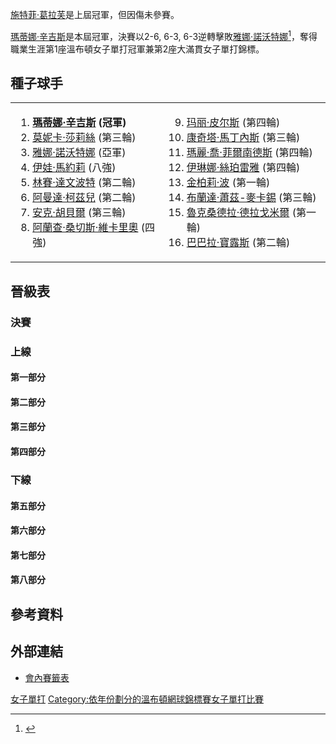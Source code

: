 {{noteTA
|G1=Tennis
|1=zh-hans:轮;zh-hant:圈
|2=zh-hans:半区;zh-hant:半部;
|3=zh-hans:半决赛;zh-hk:準決賽;zh-tw:四強;
|4=zh-hans:四分之一决赛;zh-hk:半準決賽;zh-tw:八強;
|5=zh-hans:温布尔登; zh-hk:溫布頓; zh-tw:溫布頓;
}}

{{GrandSlamEvents|1997|溫布頓網球錦標賽|
|defchamp={{flagicon|GER}} [[施特菲·葛拉芙|施特菲·葛拉芙]]
|champ={{flagicon|SUI}} [[瑪蒂娜·辛吉斯|瑪蒂娜·辛吉斯]]
|runner={{flagicon|CZE}} [[雅娜·諾沃特娜|雅娜·諾沃特娜]]  
|score=2-6, 6-3, 6-3 
}}

{{main|1997年溫布爾登網球錦標賽}}

[[施特菲·葛拉芙|施特菲·葛拉芙]]是上屆冠軍，但因傷未參賽。

[[瑪蒂娜·辛吉斯|瑪蒂娜·辛吉斯]]是本屆冠軍，決賽以2-6, 6-3, 6-3逆轉擊敗[[雅娜·諾沃特娜|雅娜·諾沃特娜]]<ref>{{cite web |url=http://www.nytimes.com/1997/07/06/sports/wimbledon-is-latest-landmark-in-the-hingis-era.html |title=存档副本 |accessdate=2014-08-17 |deadurl=no |archiveurl=https://web.archive.org/web/20140819082051/http://www.nytimes.com/1997/07/06/sports/wimbledon-is-latest-landmark-in-the-hingis-era.html |archivedate=2014-08-19 }}</ref>，奪得職業生涯第1座溫布頓女子單打冠軍兼第2座大滿貫女子單打錦標。

==種子球手==
{|
|valign=top|
<ol>
<li> {{flagicon|SUI}} '''[[瑪蒂娜·辛吉斯|瑪蒂娜·辛吉斯]] (冠軍)'''</li>
<li> {{flagicon|USA}} [[莫妮卡·莎莉絲|莫妮卡·莎莉絲]] (第三輪)</li>
<li> {{flagicon|CZE}} [[雅娜·諾沃特娜|雅娜·諾沃特娜]] (亞軍)</li>
<li> {{flagicon|CRO}} [[伊娃·馬約莉|伊娃·馬約莉]] (八強)</li>
<li> {{flagicon|USA}} [[林賽·達文波特|林賽·達文波特]] (第二輪)</li>
<li> {{flagicon|RSA}} [[阿曼達·柯茲兒|阿曼達·柯茲兒]] (第二輪)</li>
<li> {{flagicon|GER}} [[安克·胡貝爾|安克·胡貝爾]] (第三輪)</li>
<li> {{flagicon|ESP}} [[阿蘭查·桑切斯·維卡里奧|阿蘭查·桑切斯·維卡里奧]] (四強)</li>
</ol>
|valign=top|
<ol start=9>
<li> {{flagicon|FRA}} [[玛丽·皮尔斯|玛丽·皮尔斯]] (第四輪)</li>
<li> {{flagicon|ESP}} [[康奇塔·馬丁內斯|康奇塔·馬丁內斯]] (第三輪)</li>
<li> {{flagicon|USA}} [[瑪麗·喬·菲爾南德斯|瑪麗·喬·菲爾南德斯]] (第四輪)</li>
<li> {{flagicon|ROU}} [[伊琳娜·絲珀雷雅|伊琳娜·絲珀雷雅]] (第四輪)</li>
<li> {{flagicon|USA}} [[金柏莉·波|金柏莉·波]] (第一輪)</li>
<li> {{flagicon|NED}} [[布蘭達·蕭茲-麥卡錫|布蘭達·蕭茲-麥卡錫]] (第三輪)</li>
<li> {{flagicon|ROU}} [[魯克桑德拉·德拉戈米爾|魯克桑德拉·德拉戈米爾]] (第一輪)</li>
<li> {{flagicon|AUT}} [[巴巴拉·寶露斯|巴巴拉·寶露斯]] (第二輪)</li>
</ol>
|}
==晉級表==
{{Draw key}}
=== 決賽 ===
{{8TeamBracket-Tennis3
| RD1=八強
| RD2=四強
| RD3=決賽
| team-width=175
| RD3-team1={{flagicon|SUI}} '''[[瑪蒂娜·辛吉斯|辛吉斯]]'''
| RD3-seed1=1
| RD3-team2={{flagicon|CZE}}  [[雅娜·諾沃特娜|諾沃特娜]] 
| RD3-seed2=3 
| RD3-score1-1=2
| RD3-score2-1='''6'''
| RD3-score1-2='''6'''
| RD3-score2-2=3
| RD3-score1-3='''6'''
| RD3-score2-3=3
| RD2-team1={{flagicon|SUI}} '''[[瑪蒂娜·辛吉斯|辛吉斯]]'''
| RD2-seed1=1
| RD2-team2={{flagicon|RUS}} [[安娜·庫妮可娃|庫妮可娃]]
| RD2-seed2= 
| RD2-score1-1='''6'''
| RD2-score2-1=3
| RD2-score1-2='''6'''
| RD2-score2-2=2
| RD2-team3={{flagicon|CZE}} '''[[雅娜·諾沃特娜|諾沃特娜]]'''   
| RD2-seed3=3
| RD2-team4={{flagicon|ESP}} [[阿蘭查·桑切斯·維卡里奧|桑切斯·維卡里奧]]
| RD2-seed4=8
| RD2-score3-1='''6'''
| RD2-score4-1=4
| RD2-score3-2='''6'''
| RD2-score4-2=2
| RD1-team1={{flagicon|SUI}} '''[[瑪蒂娜·辛吉斯|辛吉斯]]'''
| RD1-seed1=1
| RD1-team2={{flagicon|CZE}} [[德尼莎·赫拉德科娃|赫拉德科娃]]
| RD1-seed2= 
| RD1-score1-1='''6'''
| RD1-score2-1=3
| RD1-score1-2='''6'''
| RD1-score2-2=2
| RD1-team3={{flagicon|CRO}} [[伊娃·馬約莉|馬約莉]]
| RD1-seed3=4
| RD1-team4={{flagicon|RUS}} '''[[安娜·庫妮可娃|庫妮可娃]]'''
| RD1-seed4= 
| RD1-score3-1=6
| RD1-score4-1='''7'''
| RD1-score3-2=4
| RD1-score4-2='''6'''
| RD1-team5={{flagicon|CZE}} '''[[雅娜·諾沃特娜|諾沃特娜]]'''
| RD1-seed5=3
| RD1-team6={{flagicon|INA}} [[雅尤·巴蘇姬|巴蘇姬]]
| RD1-seed6= 
| RD1-score5-1='''6'''
| RD1-score6-1=3
| RD1-score5-2='''6'''
| RD1-score6-2=3
| RD1-team7={{flagicon|ESP}} '''[[阿蘭查·桑切斯·維卡里奧|桑切斯·維卡里奧]]'''
| RD1-seed7=8
| RD1-team8={{flagicon|FRA}} [[納塔莉·托齊亞|托齊亞]]
| RD1-seed8= 
| RD1-score7-1='''6'''
| RD1-score8-1=2
| RD1-score7-2='''7'''
| RD1-score8-2=5
}}
===上線===
====第一部分====
{{16TeamBracket-Compact-Tennis3
| RD1 = 第一輪
| RD2 = 第二輪
| RD3 = 第三輪
| RD4 = 第四輪
| RD4-team01={{flagicon|SUI}} '''[[瑪蒂娜·辛吉斯|辛吉斯]]'''
| RD4-seed01=1
| RD4-team02={{flagicon|BEL}} [[Sabine_Appelmans|Appelmans]]
| RD4-seed02=
| RD4-score01-1='''6'''
| RD4-score02-1=1
| RD4-score01-2='''6'''
| RD4-score02-2=3
| RD3-team01={{flagicon|SUI}} '''[[瑪蒂娜·辛吉斯|辛吉斯]]'''
| RD3-seed01=1
| RD3-team02={{flagicon|USA}} [[Nicole_Arendt|Arendt]]
| RD3-seed02=
| RD3-score01-1='''6'''
| RD3-score02-1=1
| RD3-score01-2='''6'''
| RD3-score02-2=3
| RD3-team03={{flagicon|BEL}} '''[[Sabine_Appelmans|Appelmans]]'''
| RD3-seed03=
| RD3-team04={{flagicon|NED}} [[布蘭達·蕭茲-麥卡錫|蕭茲-麥卡錫]]
| RD3-seed04=14
| RD3-score03-1='''6'''
| RD3-score04-1=2
| RD3-score03-2='''6'''
| RD3-score04-2=3
| RD2-team01={{flagicon|SUI}} '''[[瑪蒂娜·辛吉斯|辛吉斯]]'''
| RD2-seed01=1
| RD2-team02={{flagicon|BLR}} [[Olga_Barabanschikova|Barabanschikova]]
| RD2-seed02=
| RD2-score01-1='''6'''
| RD2-score02-1=2
| RD2-score01-2='''6'''
| RD2-score02-2=2
| RD2-team03={{flagicon|USA}} [[Lisa_Raymond|Raymond]]
| RD2-seed03=
| RD2-team04={{flagicon|USA}} '''[[Nicole_Arendt|Arendt]]'''
| RD2-seed04=
| RD2-score03-1='''6'''
| RD2-score04-1=1
| RD2-score03-2=4
| RD2-score04-2='''6'''
| RD2-score03-3=3
| RD2-score04-3='''6'''
| RD2-team05={{flagicon|ITA}} [[Laura_Golarsa|Golarsa]]
| RD2-seed05=Q
| RD2-team06={{flagicon|BEL}} '''[[Sabine_Appelmans|Appelmans]]'''
| RD2-seed06=
| RD2-score05-1=2
| RD2-score06-1='''6'''
| RD2-score05-2=0
| RD2-score06-2='''6'''
| RD2-team07={{flagicon|USA}} [[Amy_Frazier|Frazier]]
| RD2-seed07=
| RD2-team08={{flagicon|NED}} '''[[布蘭達·蕭茲-麥卡錫|蕭茲-麥卡錫]]'''
| RD2-seed08=14
| RD2-score07-1=6
| RD2-score08-1='''7'''
| RD2-score07-2=3
| RD2-score08-2='''6'''
| RD1-team01={{flagicon|SUI}} '''[[瑪蒂娜·辛吉斯|辛吉斯]]'''
| RD1-seed01=1
| RD1-team02={{flagicon|LUX}} [[Anne_Kremer|Kremer]]
| RD1-seed02=Q
| RD1-score01-1='''6'''
| RD1-score02-1=4
| RD1-score01-2='''6'''
| RD1-score02-2=4
| RD1-team03={{flagicon|BLR}} '''[[Olga_Barabanschikova|Barabanschikova]]'''
| RD1-seed03=
| RD1-team04={{flagicon|GER}} [[Petra_Begerow|Begerow]]
| RD1-seed04=
| RD1-score03-1='''6'''
| RD1-score04-1=3
| RD1-score03-2='''6'''
| RD1-score04-2=3
| RD1-team05={{flagicon|USA}} '''[[Lisa_Raymond|Raymond]]'''
| RD1-seed05=
| RD1-team06={{flagicon|CZE}} [[Eva_Martincova|Martincova]]
| RD1-seed06=
| RD1-score05-1='''6'''
| RD1-score06-1=4
| RD1-score05-2='''6'''
| RD1-score06-2=2
| RD1-team07={{flagicon|USA}} '''[[Nicole_Arendt|Arendt]]'''
| RD1-seed07=
| RD1-team08={{flagicon|CZE}} [[Petra_Langrova|Langrova]]
| RD1-seed08=
| RD1-score07-1='''6'''
| RD1-score08-1=2
| RD1-score07-2='''6'''
| RD1-score08-2=0
| RD1-team09={{flagicon|ITA}} '''[[Laura_Golarsa|Golarsa]]'''
| RD1-seed09=Q
| RD1-team10={{flagicon|FRA}} [[Alexia_Dechaume-Balleret|Dechaume-Balleret]]
| RD1-seed10=
| RD1-score09-1='''6'''
| RD1-score10-1=1
| RD1-score09-2=4
| RD1-score10-2='''6'''
| RD1-score09-3='''6'''
| RD1-score10-3=3
| RD1-team11={{flagicon|BEL}} '''[[Sabine_Appelmans|Appelmans]]'''
| RD1-seed11=
| RD1-team12={{flagicon|CAN}} [[Rene_Simpson|Simpson]]
| RD1-seed12=
| RD1-score11-1='''6'''
| RD1-score12-1=2
| RD1-score11-2=3
| RD1-score12-2='''6'''
| RD1-score11-3='''6'''
| RD1-score12-3=0
| RD1-team13={{flagicon|USA}} '''[[Amy_Frazier|Frazier]]'''
| RD1-seed13=
| RD1-team14={{flagicon|USA}} [[Sandra_Cacic|Cacic]]
| RD1-seed14=
| RD1-score13-1='''7'''
| RD1-score14-1=5
| RD1-score13-2='''6'''
| RD1-score14-2=4
| RD1-team15={{flagicon|NED}} '''[[布蘭達·蕭茲-麥卡錫|蕭茲-麥卡錫]]'''
| RD1-seed15=14
| RD1-team16={{flagicon|ITA}} [[Silvia_Farina|Farina]]
| RD1-seed16=
| RD1-score15-1=4
| RD1-score16-1='''6'''
| RD1-score15-2='''6'''
| RD1-score16-2=3
| RD1-score15-3='''6'''
| RD1-score16-3=2
}}
====第二部分====
{{16TeamBracket-Compact-Tennis3
| RD1 = 第一輪
| RD2 = 第二輪
| RD3 = 第三輪
| RD4 = 第四輪
| RD4-team01={{flagicon|VEN}} [[Maria-Alejandra_Vento|Vento]]
| RD4-seed01=Q
| RD4-team02={{flagicon|CZE}} '''[[德尼莎·赫拉德科娃|赫拉德科娃]]'''
| RD4-seed02=
| RD4-score01-1=1
| RD4-score02-1='''6'''
| RD4-score01-2=3
| RD4-score02-2='''6'''
| RD3-team01={{flagicon|VEN}} '''[[Maria-Alejandra_Vento|Vento]]'''
| RD3-seed01=Q
| RD3-team02={{flagicon|BUL}} [[Magdalena_Maleeva|Maleeva]]
| RD3-seed02=
| RD3-score01-1='''6'''
| RD3-score02-1=2
| RD3-score01-2='''7'''
| RD3-score02-2=5
| RD3-team03={{flagicon|SVK}} [[Radomira_Zrubakova|Zrubakova]]
| RD3-seed03=
| RD3-team04={{flagicon|CZE}} '''[[德尼莎·赫拉德科娃|赫拉德科娃]]'''
| RD3-seed04=
| RD3-score03-1='''7'''
| RD3-score04-1=6
| RD3-score03-2=3
| RD3-score04-2='''6'''
| RD3-score03-3=6
| RD3-score04-3='''8'''
| RD2-team01={{flagicon|GER}} [[Andrea_Glass|Glass]]
| RD2-seed01=
| RD2-team02={{flagicon|VEN}} '''[[Maria-Alejandra_Vento|Vento]]'''
| RD2-seed02=Q
| RD2-score01-1=1
| RD2-score02-1='''2'''
| RD2-score01-2=r.
| RD2-team03={{flagicon|USA}} [[Ginger_Helgeson-Nielsen|Helgeson-Nielsen]]
| RD2-seed03=
| RD2-team04={{flagicon|BUL}} '''[[Magdalena_Maleeva|Maleeva]]'''
| RD2-seed04=
| RD2-score03-1=5
| RD2-score04-1='''7'''
| RD2-score03-2=5
| RD2-score04-2='''7'''
| RD2-team05={{flagicon|AUS}} [[Nicole_Pratt|Pratt]]
| RD2-seed05=Q
| RD2-team06={{flagicon|SVK}} '''[[Radomira_Zrubakova|Zrubakova]]'''
| RD2-seed06=
| RD2-score05-1=4
| RD2-score06-1='''6'''
| RD2-score05-2=5
| RD2-score06-2='''7'''
| RD2-team07={{flagicon|CZE}} '''[[德尼莎·赫拉德科娃|赫拉德科娃]]'''
| RD2-seed07=
| RD2-team08={{flagicon|USA}} [[林賽·達文波特|達文波特]]
| RD2-seed08=5
| RD2-score07-1='''7'''
| RD2-score08-1=5
| RD2-score07-2='''6'''
| RD2-score08-2=2
| RD1-team01={{flagicon|GER}} '''[[Andrea_Glass|Glass]]'''
| RD1-seed01=
| RD1-team02={{flagicon|ROU}} [[魯克桑德拉·德拉戈米爾|德拉戈米爾]]
| RD1-seed02=15
| RD1-score01-1=5
| RD1-score02-1='''7'''
| RD1-score01-2='''6'''
| RD1-score02-2=2
| RD1-score01-3='''10'''
| RD1-score02-3=8
| RD1-team03={{flagicon|VEN}} '''[[Maria-Alejandra_Vento|Vento]]'''
| RD1-seed03=Q
| RD1-team04={{flagicon|AUS}} [[Annabel_Ellwood|Ellwood]]
| RD1-seed04=
| RD1-score03-1='''7'''
| RD1-score04-1=5
| RD1-score03-2='''6'''
| RD1-score04-2=1
| RD1-team05={{flagicon|USA}} '''[[Ginger_Helgeson-Nielsen|Helgeson-Nielsen]]'''
| RD1-seed05=
| RD1-team06={{flagicon|GBR}} [[Lucie_Ahl|Ahl]]
| RD1-seed06=WC
| RD1-score05-1='''6'''
| RD1-score06-1=2
| RD1-score05-2='''6'''
| RD1-score06-2=4
| RD1-team07={{flagicon|BUL}} '''[[Magdalena_Maleeva|Maleeva]]'''
| RD1-seed07=
| RD1-team08={{flagicon|GBR}} [[Julie_Pullin|Pullin]]
| RD1-seed08=WC
| RD1-score07-1='''6'''
| RD1-score08-1=1
| RD1-score07-2='''6'''
| RD1-score08-2=3
| RD1-team09={{flagicon|AUS}} '''[[Nicole_Pratt|Pratt]]'''
| RD1-seed09=Q
| RD1-team10={{flagicon|SVK}} [[Katarina_Studenikova|Studenikova]]
| RD1-seed10=
| RD1-score09-1='''6'''
| RD1-score10-1=3
| RD1-score09-2=4
| RD1-score10-2='''6'''
| RD1-score09-3='''6'''
| RD1-score10-3=3
| RD1-team11={{flagicon|SVK}} '''[[Radomira_Zrubakova|Zrubakova]]'''
| RD1-seed11=
| RD1-team12={{flagicon|BEL}} [[Nancy_Feber|Feber]]
| RD1-seed12=Q
| RD1-score11-1='''6'''
| RD1-score12-1=1
| RD1-score11-2='''7'''
| RD1-score12-2=5
| RD1-team13={{flagicon|CZE}} '''[[德尼莎·赫拉德科娃|赫拉德科娃]]'''
| RD1-seed13=
| RD1-team14={{flagicon|CZE}} [[Sandra_Kleinová|Kleinová]]
| RD1-seed14=
| RD1-score13-1='''7'''
| RD1-score14-1=6
| RD1-score13-2='''6'''
| RD1-score14-2=4
| RD1-team15={{flagicon|USA}} '''[[林賽·達文波特|達文波特]]'''
| RD1-seed15=5
| RD1-team16={{flagicon|USA}} [[Tami_Whitlinger-Jones|Whitlinger-Jones]]
| RD1-seed16=
| RD1-score15-1=5
| RD1-score16-1='''7'''
| RD1-score15-2='''6'''
| RD1-score16-2=2
| RD1-score15-3='''6'''
| RD1-score16-3=2
}}
====第三部分====
{{16TeamBracket-Compact-Tennis3
| RD1 = 第一輪
| RD2 = 第二輪
| RD3 = 第三輪
| RD4 = 第四輪
| RD4-team01={{flagicon|CRO}} '''[[伊娃·馬約莉|馬約莉]]'''
| RD4-seed01=4
| RD4-team02={{flagicon|ROU}} [[伊琳娜·絲珀雷雅|絲珀雷雅]]
| RD4-seed02=12
| RD4-score01-1=6
| RD4-score02-1='''7'''
| RD4-score01-2='''6'''
| RD4-score02-2=1
| RD4-score01-3='''9'''
| RD4-score02-3=7
| RD3-team01={{flagicon|CRO}} '''[[伊娃·馬約莉|馬約莉]]'''
| RD3-seed01=4
| RD3-team02={{flagicon|GBR}} [[Karen_Cross|Cross]]
| RD3-seed02=Q
| RD3-score01-1=4
| RD3-score02-1='''6'''
| RD3-score01-2='''7'''
| RD3-score02-2=6
| RD3-score01-3='''6'''
| RD3-score02-3=4
| RD3-team03={{flagicon|USA}} [[Gigi_Fernández|Fernández]]
| RD3-seed03=WC
| RD3-team04={{flagicon|ROU}} '''[[伊琳娜·絲珀雷雅|絲珀雷雅]]'''
| RD3-seed04=12
| RD3-score03-1=3
| RD3-score04-1='''6'''
| RD3-score03-2=1
| RD3-score04-2='''6'''
| RD2-team01={{flagicon|CRO}} '''[[伊娃·馬約莉|馬約莉]]'''
| RD2-seed01=4
| RD2-team02={{flagicon|AUT}} [[Marion_Maruska|Maruska]]
| RD2-seed02=
| RD2-score01-1='''6'''
| RD2-score02-1=3
| RD2-score01-2='''6'''
| RD2-score02-2=3
| RD2-team03={{flagicon|GBR}} '''[[Karen_Cross|Cross]]'''
| RD2-seed03=Q
| RD2-team04={{flagicon|ESP}} [[Maria_Sánchez_Lorenzo|Sánchez Lorenzo]]
| RD2-seed04=
| RD2-score03-1='''6'''
| RD2-score04-1=4
| RD2-score03-2='''6'''
| RD2-score04-2=0
| RD2-team05={{flagicon|USA}} '''[[Gigi_Fernández|Fernández]]'''
| RD2-seed05=WC
| RD2-team06={{flagicon|FRA}} [[Nathalie_Dechy|Dechy]]
| RD2-seed06=
| RD2-score05-1='''6'''
| RD2-score06-1=3
| RD2-score05-2=4
| RD2-score06-2='''6'''
| RD2-score05-3='''6'''
| RD2-score06-3=3
| RD2-team07={{flagicon|RUS}} [[Elena_Makarova|Makarova]]
| RD2-seed07=
| RD2-team08={{flagicon|ROU}} '''[[伊琳娜·絲珀雷雅|絲珀雷雅]]'''
| RD2-seed08=12
| RD2-score07-1='''6'''
| RD2-score08-1=4
| RD2-score07-2=1
| RD2-score08-2='''6'''
| RD2-score07-3=8
| RD2-score08-3='''10'''
| RD1-team01={{flagicon|CRO}} '''[[伊娃·馬約莉|馬約莉]]'''
| RD1-seed01=4
| RD1-team02={{flagicon|ARG}} [[Mariana_Diaz-Oliva|Diaz-Oliva]]
| RD1-seed02=
| RD1-score01-1=2
| RD1-score02-1='''6'''
| RD1-score01-2='''6'''
| RD1-score02-2=0
| RD1-score01-3='''6'''
| RD1-score02-3=3
| RD1-team03={{flagicon|AUT}} '''[[Marion_Maruska|Maruska]]'''
| RD1-seed03=
| RD1-team04={{flagicon|CZE}} [[Adriana_Gersi|Gersi]]
| RD1-seed04=
| RD1-score03-1='''7'''
| RD1-score04-1=6
| RD1-score03-2='''6'''
| RD1-score04-2=2
| RD1-team05={{flagicon|GBR}} '''[[Karen_Cross|Cross]]'''
| RD1-seed05=Q
| RD1-team06={{flagicon|USA}} [[Linda_Wild|Wild]]
| RD1-seed06=
| RD1-score05-1='''6'''
| RD1-score06-1=4
| RD1-score05-2='''6'''
| RD1-score06-2=2
| RD1-team07={{flagicon|ESP}} '''[[Maria_Sánchez_Lorenzo|Sánchez Lorenzo]]'''
| RD1-seed07=
| RD1-team08={{flagicon|ITA}} [[Flora_Perfetti|Perfetti]]
| RD1-seed08=
| RD1-score07-1='''6'''
| RD1-score08-1=4
| RD1-score07-2='''6'''
| RD1-score08-2=4
| RD1-team09={{flagicon|USA}} '''[[Gigi_Fernández|Fernández]]'''
| RD1-seed09=WC
| RD1-team10={{flagicon|NED}} [[Miriam_Oremans|Oremans]]
| RD1-seed10=
| RD1-score09-1='''7'''
| RD1-score10-1=6
| RD1-score09-2='''6'''
| RD1-score10-2=3
| RD1-team11={{flagicon|FRA}} '''[[Nathalie_Dechy|Dechy]]'''
| RD1-seed11=
| RD1-team12={{flagicon|BEL}} [[Laurence_Courtois|Courtois]]
| RD1-seed12=
| RD1-score11-1=6
| RD1-score12-1='''7'''
| RD1-score11-2='''6'''
| RD1-score12-2=1
| RD1-score11-3='''6'''
| RD1-score12-3=2
| RD1-team13={{flagicon|RUS}} '''[[Elena_Makarova|Makarova]]'''
| RD1-seed13=
| RD1-team14={{flagicon|RUS}} [[Tatiana_Panova|Panova]]
| RD1-seed14=
| RD1-score13-1='''6'''
| RD1-score14-1=4
| RD1-score13-2=4
| RD1-score14-2='''6'''
| RD1-score13-3='''6'''
| RD1-score14-3=3
| RD1-team15={{flagicon|ROU}} '''[[伊琳娜·絲珀雷雅|絲珀雷雅]]'''
| RD1-seed15=12
| RD1-team16={{flagicon|SVK}} [[Henrieta_Nagyová|Nagyová]]
| RD1-seed16=
| RD1-score15-1='''6'''
| RD1-score16-1=1
| RD1-score15-2='''6'''
| RD1-score16-2=0
}}
====第四部分====
{{16TeamBracket-Compact-Tennis3
| RD1 = 第一輪
| RD2 = 第二輪
| RD3 = 第三輪
| RD4 = 第四輪
| RD4-team01={{flagicon|CZE}} [[海倫娜·蘇科娃|蘇科娃]]
| RD4-seed01=
| RD4-team02={{flagicon|RUS}} '''[[安娜·庫妮可娃|庫妮可娃]]'''
| RD4-seed02=
| RD4-score01-1='''6'''
| RD4-score02-1=2
| RD4-score01-2=2
| RD4-score02-2='''6'''
| RD4-score01-3=3
| RD4-score02-3='''6'''
| RD3-team01={{flagicon|ESP}} [[康奇塔·馬丁內斯|馬丁內斯]]
| RD3-seed01=10
| RD3-team02={{flagicon|CZE}} '''[[海倫娜·蘇科娃|蘇科娃]]'''
| RD3-seed02=
| RD3-score01-1=4
| RD3-score02-1='''6'''
| RD3-score01-2=2
| RD3-score02-2='''6'''
| RD3-team03={{flagicon|RUS}} '''[[安娜·庫妮可娃|庫妮可娃]]'''
| RD3-seed03=
| RD3-team04={{flagicon|GER}} [[安克·胡貝爾|胡貝爾]]
| RD3-seed04=7
| RD3-score03-1=3
| RD3-score04-1='''6'''
| RD3-score03-2='''6'''
| RD3-score04-2=4
| RD3-score03-3='''6'''
| RD3-score04-3=4
| RD2-team01={{flagicon|ESP}} '''[[康奇塔·馬丁內斯|馬丁內斯]]'''
| RD2-seed01=10
| RD2-team02={{flagicon|JPN}} [[Yuka_Yoshida|Yoshida]]
| RD2-seed02=
| RD2-score01-1='''6'''
| RD2-score02-1=0
| RD2-score01-2='''6'''
| RD2-score02-2=0
| RD2-team03={{flagicon|CZE}} '''[[海倫娜·蘇科娃|蘇科娃]]'''
| RD2-seed03=
| RD2-team04={{flagicon|TPE}} [[王思婷|王]]
| RD2-seed04=
| RD2-score03-1='''6'''
| RD2-score04-1=0
| RD2-score03-2='''6'''
| RD2-score04-2=3
| RD2-team05={{flagicon|RUS}} '''[[安娜·庫妮可娃|庫妮可娃]]'''
| RD2-seed05=
| RD2-team06={{flagicon|GER}} [[Barbara_Rittner|Rittner]]
| RD2-seed06=
| RD2-score05-1=4
| RD2-score06-1='''6'''
| RD2-score05-2='''7'''
| RD2-score06-2=6
| RD2-score05-3='''6'''
| RD2-score06-3=3
| RD2-team07={{flagicon|RSA}} [[Joannette_Kruger|Kruger]]
| RD2-seed07=
| RD2-team08={{flagicon|GER}} '''[[安克·胡貝爾|胡貝爾]]'''
| RD2-seed08=7
| RD2-score07-1=2
| RD2-score08-1='''6'''
| RD2-score07-2=0
| RD2-score08-2='''6'''
| RD1-team01={{flagicon|ESP}} '''[[康奇塔·馬丁內斯|馬丁內斯]]'''
| RD1-seed01=10
| RD1-team02={{flagicon|SVK}} [[Karina_Habšudová|Habšudová]]
| RD1-seed02=
| RD1-score01-1='''6'''
| RD1-score02-1=1
| RD1-score01-2='''6'''
| RD1-score02-2=2
| RD1-team03={{flagicon|JPN}} '''[[Yuka_Yoshida|Yoshida]]'''
| RD1-seed03=
| RD1-team04={{flagicon|JPN}} [[Rika_Hiraki|Hiraki]]
| RD1-seed04=
| RD1-score03-1='''6'''
| RD1-score04-1=2
| RD1-score03-2='''6'''
| RD1-score04-2=3
| RD1-team05={{flagicon|CZE}} '''[[海倫娜·蘇科娃|蘇科娃]]'''
| RD1-seed05=
| RD1-team06={{flagicon|GBR}} [[Shirli-Ann_Siddall|Siddall]]
| RD1-seed06=WC
| RD1-score05-1='''7'''
| RD1-score06-1=6
| RD1-score05-2='''6'''
| RD1-score06-2=1
| RD1-team07={{flagicon|TPE}} '''[[王思婷|王]]'''
| RD1-seed07=
| RD1-team08={{flagicon|USA}} [[Lori_McNeil|McNeil]]
| RD1-seed08=
| RD1-score07-1='''6'''
| RD1-score08-1=1
| RD1-score07-2=2
| RD1-score08-2='''6'''
| RD1-score07-3='''7'''
| RD1-score08-3=5
| RD1-team09={{flagicon|RUS}} '''[[安娜·庫妮可娃|庫妮可娃]]'''
| RD1-seed09=
| RD1-team10={{flagicon|USA}} [[Chanda_Rubin|Rubin]]
| RD1-seed10=
| RD1-score09-1='''6'''
| RD1-score10-1=1
| RD1-score09-2='''6'''
| RD1-score10-2=1
| RD1-team11={{flagicon|GER}} '''[[Barbara_Rittner|Rittner]]'''
| RD1-seed11=
| RD1-team12={{flagicon|FRA}} [[Anne-Gaelle_Sidot|Sidot]]
| RD1-seed12=
| RD1-score11-1='''7'''
| RD1-score12-1=6
| RD1-score11-2='''6'''
| RD1-score12-2=4
| RD1-team13={{flagicon|RSA}} '''[[Joannette_Kruger|Kruger]]'''
| RD1-seed13=
| RD1-team14={{flagicon|BEL}} [[Stephanie_De_Ville|De Ville]]
| RD1-seed14=
| RD1-score13-1='''7'''
| RD1-score14-1=6
| RD1-score13-2='''6'''
| RD1-score14-2=3
| RD1-team15={{flagicon|GER}} '''[[安克·胡貝爾|胡貝爾]]'''
| RD1-seed15=7
| RD1-team16={{flagicon|JPN}} [[Haruka_Inoue|Inoue]]
| RD1-seed16=Q
| RD1-score15-1='''6'''
| RD1-score16-1=3
| RD1-score15-2='''6'''
| RD1-score16-2=3
}}
===下線===
====第五部分====
{{16TeamBracket-Compact-Tennis3
| RD1 = 第一輪
| RD2 = 第二輪
| RD3 = 第三輪
| RD4 = 第四輪
| RD4-team01={{flagicon|CAN}} [[Patricia_Hy-Boulais|Hy-Boulais]]
| RD4-seed01=
| RD4-team02={{flagicon|INA}} '''[[雅尤·巴蘇姬|巴蘇姬]]'''
| RD4-seed02=
| RD4-score01-1=0
| RD4-score02-1='''6'''
| RD4-score01-2=6
| RD4-score02-2='''7'''
| RD3-team01={{flagicon|CAN}} '''[[Patricia_Hy-Boulais|Hy-Boulais]]'''
| RD3-seed01=
| RD3-team02={{flagicon|POL}} [[Magdalena_Grzybowska|Grzybowska]]
| RD3-seed02=
| RD3-score01-1='''6'''
| RD3-score02-1=4
| RD3-score01-2='''6'''
| RD3-score02-2=1
| RD3-team03={{flagicon|INA}} '''[[雅尤·巴蘇姬|巴蘇姬]]'''
| RD3-seed03=
| RD3-team04={{flagicon|JPN}} [[Naoko_Kijimuta|Kijimuta]]
| RD3-seed04=
| RD3-score03-1='''6'''
| RD3-score04-1=3
| RD3-score03-2='''6'''
| RD3-score04-2=2
| RD2-team01={{flagicon|RSA}} [[阿曼達·柯茲兒|柯茲兒]]
| RD2-seed01=6
| RD2-team02={{flagicon|CAN}} '''[[Patricia_Hy-Boulais|Hy-Boulais]]'''
| RD2-seed02=
| RD2-score01-1=2
| RD2-score02-1='''6'''
| RD2-score01-2=1
| RD2-score02-2='''6'''
| RD2-team03={{flagicon|POL}} '''[[Magdalena_Grzybowska|Grzybowska]]'''
| RD2-seed03=
| RD2-team04={{flagicon|AUT}} [[Barbara_Schett|Schett]]
| RD2-seed04=
| RD2-score03-1=4
| RD2-score04-1='''6'''
| RD2-score03-2='''6'''
| RD2-score04-2=3
| RD2-score03-3='''6'''
| RD2-score04-3=2
| RD2-team05={{flagicon|INA}} '''[[雅尤·巴蘇姬|巴蘇姬]]'''
| RD2-seed05=
| RD2-team06={{flagicon|ARG}} [[Ines_Gorrochategui|Gorrochategui]]
| RD2-seed06=
| RD2-score05-1='''6'''
| RD2-score06-1=2
| RD2-score05-2='''6'''
| RD2-score06-2=0
| RD2-team07={{flagicon|JPN}} '''[[Naoko_Kijimuta|Kijimuta]]'''
| RD2-seed07=
| RD2-team08={{flagicon|AUT}} [[巴巴拉·寶露斯|寶露斯]]
| RD2-seed08=16
| RD2-score07-1=5
| RD2-score08-1='''7'''
| RD2-score07-2='''6'''
| RD2-score08-2=3
| RD2-score07-3='''6'''
| RD2-score08-3=3
| RD1-team01={{flagicon|RSA}} '''[[阿曼達·柯茲兒|柯茲兒]]'''
| RD1-seed01=6
| RD1-team02={{flagicon|FRA}} [[Alexandra_Fusai|Fusai]]
| RD1-seed02=
| RD1-score01-1='''7'''
| RD1-score02-1=6
| RD1-score01-2='''6'''
| RD1-score02-2=1
| RD1-team03={{flagicon|CAN}} '''[[Patricia_Hy-Boulais|Hy-Boulais]]'''
| RD1-seed03=
| RD1-team04={{flagicon|JPN}} [[Miho_Saeki|Saeki]]
| RD1-seed04=
| RD1-score03-1='''6'''
| RD1-score04-1=2
| RD1-score03-2=1
| RD1-score04-2='''6'''
| RD1-score03-3='''6'''
| RD1-score04-3=2
| RD1-team05={{flagicon|POL}} '''[[Magdalena_Grzybowska|Grzybowska]]'''
| RD1-seed05=
| RD1-team06={{flagicon|USA}} [[Venus_Williams|Williams]]
| RD1-seed06=
| RD1-score05-1=4
| RD1-score06-1='''6'''
| RD1-score05-2='''6'''
| RD1-score06-2=2
| RD1-score05-3='''6'''
| RD1-score06-3=4
| RD1-team07={{flagicon|AUT}} '''[[Barbara_Schett|Schett]]'''
| RD1-seed07=
| RD1-team08={{flagicon|SWE}} [[Asa_Carlsson|Carlsson]]
| RD1-seed08=
| RD1-score07-1=2
| RD1-score08-1='''6'''
| RD1-score07-2='''6'''
| RD1-score08-2=3
| RD1-score07-3='''6'''
| RD1-score08-3=0
| RD1-team09={{flagicon|INA}} '''[[雅尤·巴蘇姬|巴蘇姬]]'''
| RD1-seed09=
| RD1-team10={{flagicon|JPN}} [[杉山愛|杉山]]
| RD1-seed10=
| RD1-score09-1='''6'''
| RD1-score10-1=3
| RD1-score09-2='''6'''
| RD1-score10-2=0
| RD1-team11={{flagicon|ARG}} '''[[Ines_Gorrochategui|Gorrochategui]]'''
| RD1-seed11=
| RD1-team12={{flagicon|USA}} [[Meilen_Tu|Tu]]
| RD1-seed12=
| RD1-score11-1='''6'''
| RD1-score12-1=0
| RD1-score11-2='''6'''
| RD1-score12-2=3
| RD1-team13={{flagicon|JPN}} '''[[Naoko_Kijimuta|Kijimuta]]'''
| RD1-seed13=
| RD1-team14={{flagicon|LAT}} [[Larisa_Neiland|Neiland]]
| RD1-seed14=
| RD1-score13-1='''7'''
| RD1-score14-1=5
| RD1-score13-2='''6'''
| RD1-score14-2=2
| RD1-team15={{flagicon|AUT}} '''[[巴巴拉·寶露斯|寶露斯]]'''
| RD1-seed15=16
| RD1-team16={{flagicon|NED}} [[Kristie_Boogert|Boogert]]
| RD1-seed16=
| RD1-score15-1='''6'''
| RD1-score16-1=3
| RD1-score15-2=1
| RD1-score16-2='''6'''
| RD1-score15-3='''6'''
| RD1-score16-3=3
}}

====第六部分====
{{16TeamBracket-Compact-Tennis3
| RD1 = 第一輪
| RD2 = 第二輪
| RD3 = 第三輪
| RD4 = 第四輪
| RD4-team01={{flagicon|USA}} [[瑪麗·喬·菲爾南德斯|菲爾南德斯]]
| RD4-seed01=11
| RD4-team02={{flagicon|CZE}} '''[[雅娜·諾沃特娜|諾沃特娜]]'''
| RD4-seed02=3
| RD4-score01-1='''7'''
| RD4-score02-1=5
| RD4-score01-2=4
| RD4-score02-2='''6'''
| RD4-score01-3=5
| RD4-score02-3='''7'''
| RD3-team01={{flagicon|USA}} '''[[瑪麗·喬·菲爾南德斯|菲爾南德斯]]'''
| RD3-seed01=11
| RD3-team02={{flagicon|THA}} [[撻瑪茵·塔娜蘇甘|塔娜蘇甘]]
| RD3-seed02=
| RD3-score01-1='''6'''
| RD3-score02-1=2
| RD3-score01-2='''6'''
| RD3-score02-2=4
| RD3-team03={{flagicon|ESP}} [[Gala_Leon_Garcia|Leon Garcia]]
| RD3-seed03=
| RD3-team04={{flagicon|CZE}} '''[[雅娜·諾沃特娜|諾沃特娜]]'''
| RD3-seed04=3
| RD3-score03-1=4
| RD3-score04-1='''6'''
| RD3-score03-2=2
| RD3-score04-2='''6'''
| RD2-team01={{flagicon|USA}} '''[[瑪麗·喬·菲爾南德斯|菲爾南德斯]]'''
| RD2-seed01=11
| RD2-team02={{flagicon|POL}} [[Aleksandra_Olsza|Olsza]]
| RD2-seed02=
| RD2-score01-1='''6'''
| RD2-score02-1=4
| RD2-score01-2='''6'''
| RD2-score02-2=0
| RD2-team03={{flagicon|JPN}} [[Naoko_Sawamatsu|Sawamatsu]]
| RD2-seed03=
| RD2-team04={{flagicon|THA}} '''[[撻瑪茵·塔娜蘇甘|塔娜蘇甘]]'''
| RD2-seed04=
| RD2-score03-1=2
| RD2-score04-1='''6'''
| RD2-score03-2=2
| RD2-score04-2='''6'''
| RD2-team05={{flagicon|ESP}} '''[[Gala_Leon_Garcia|Leon Garcia]]'''
| RD2-seed05=
| RD2-team06={{flagicon|ESP}} [[Cristina_Torrens_Valero|Torrens Valero]]
| RD2-seed06=
| RD2-score05-1=3
| RD2-score06-1='''6'''
| RD2-score05-2='''6'''
| RD2-score06-2=2
| RD2-score05-3='''6'''
| RD2-score06-3=3
| RD2-team07={{flagicon|RUS}} [[Elena_Likhovtseva|Likhovtseva]]
| RD2-seed07=
| RD2-team08={{flagicon|CZE}} '''[[雅娜·諾沃特娜|諾沃特娜]]'''
| RD2-seed08=3
| RD2-score07-1=1
| RD2-score08-1='''6'''
| RD2-score07-2='''6'''
| RD2-score08-2=4
| RD2-score07-3=4
| RD2-score08-3='''6'''
| RD1-team01={{flagicon|USA}} '''[[瑪麗·喬·菲爾南德斯|菲爾南德斯]]'''
| RD1-seed01=11
| RD1-team02={{flagicon|FRA}} [[Noelle_Van_Lottum|Van Lottum]]
| RD1-seed02=
| RD1-score01-1='''6'''
| RD1-score02-1=2
| RD1-score01-2='''6'''
| RD1-score02-2=2
| RD1-team03={{flagicon|POL}} '''[[Aleksandra_Olsza|Olsza]]'''
| RD1-seed03=
| RD1-team04={{flagicon|CZE}} [[Lenka_Nemeckova|Nemeckova]]
| RD1-seed04=
| RD1-score03-1=3
| RD1-score04-1='''6'''
| RD1-score03-2='''6'''
| RD1-score04-2=1
| RD1-score03-3='''6'''
| RD1-score04-3=2
| RD1-team05={{flagicon|JPN}} '''[[Naoko_Sawamatsu|Sawamatsu]]'''
| RD1-seed05=
| RD1-team06={{flagicon|GBR}} [[Samantha_Smith|tennis]]
| RD1-seed06=WC
| RD1-score05-1='''6'''
| RD1-score06-1=1
| RD1-score05-2='''6'''
| RD1-score06-2=3
| RD1-team07={{flagicon|THA}} '''[[撻瑪茵·塔娜蘇甘|塔娜蘇甘]]'''
| RD1-seed07=
| RD1-team08={{flagicon|CZE}} [[Ludmila_Richterova|Richterova]]
| RD1-seed08=
| RD1-score07-1='''6'''
| RD1-score08-1=3
| RD1-score07-2='''6'''
| RD1-score08-2=1
| RD1-team09={{flagicon|ESP}} '''[[Gala_Leon_Garcia|Leon Garcia]]'''
| RD1-seed09=
| RD1-team10={{flagicon|JPN}} [[Mana_Endo|Endo]]
| RD1-seed10=
| RD1-score09-1='''6'''
| RD1-score10-1=3
| RD1-score09-2='''6'''
| RD1-score10-2=3
| RD1-team11={{flagicon|ESP}} '''[[Cristina_Torrens_Valero|Torrens Valero]]'''
| RD1-seed11=
| RD1-team12={{flagicon|ITA}} [[Gloria_Pizzichini|Pizzichini]]
| RD1-seed12=
| RD1-score11-1=1
| RD1-score12-1='''6'''
| RD1-score11-2='''6'''
| RD1-score12-2=3
| RD1-score11-3='''6'''
| RD1-score12-3=4
| RD1-team13={{flagicon|RUS}} '''[[Elena_Likhovtseva|Likhovtseva]]'''
| RD1-seed13=
| RD1-team14={{flagicon|BLR}} [[Natasha_Zvereva|Zvereva]]
| RD1-seed14=
| RD1-score13-1='''6'''
| RD1-score14-1=2
| RD1-score13-2='''6'''
| RD1-score14-2=2
| RD1-team15={{flagicon|CZE}} '''[[雅娜·諾沃特娜|諾沃特娜]]'''
| RD1-seed15=3
| RD1-team16={{flagicon|GER}} [[Wiltrud_Probst|Probst]]
| RD1-seed16=
| RD1-score15-1='''6'''
| RD1-score16-1=4
| RD1-score15-2=4
| RD1-score16-2='''6'''
| RD1-score15-3='''6'''
| RD1-score16-3=0
}}
====第七部分====
{{16TeamBracket-Compact-Tennis3
| RD1 = 第一輪
| RD2 = 第二輪
| RD3 = 第三輪
| RD4 = 第四輪
| RD4-team01={{flagicon|ESP}} '''[[阿蘭查·桑切斯·維卡里奧|桑切斯·維卡里奧]]'''
| RD4-seed01=8
| RD4-team02={{flagicon|FRA}} [[玛丽·皮尔斯|皮尔斯]]
| RD4-seed02=9
| RD4-score01-1='''6'''
| RD4-score02-1=1
| RD4-score01-2='''6'''
| RD4-score02-2=3
| RD3-team01={{flagicon|ESP}} '''[[阿蘭查·桑切斯·維卡里奧|桑切斯·維卡里奧]]'''
| RD3-seed01=8
| RD3-team02={{flagicon|ARG}} [[Florencia_Labat|Labat]]
| RD3-seed02=
| RD3-score01-1='''6'''
| RD3-score02-1=1
| RD3-score01-2='''6'''
| RD3-score02-2=2
| RD3-team03={{flagicon|ESP}} [[馬貴·塞爾娜|塞爾娜]]
| RD3-seed03=
| RD3-team04={{flagicon|FRA}} '''[[玛丽·皮尔斯|皮尔斯]]'''
| RD3-seed04=9
| RD3-score03-1=4
| RD3-score04-1='''6'''
| RD3-score03-2=3
| RD3-score04-2='''6'''
| RD2-team01={{flagicon|ESP}} '''[[阿蘭查·桑切斯·維卡里奧|桑切斯·維卡里奧]]'''
| RD2-seed01=8
| RD2-team02={{flagicon|MON}} [[Emmanuelle_Gagliardi|Gagliardi]]
| RD2-seed02=
| RD2-score01-1='''6'''
| RD2-score02-1=4
| RD2-score01-2='''6'''
| RD2-score02-2=2
| RD2-team03={{flagicon|ARG}} '''[[Florencia_Labat|Labat]]'''
| RD2-seed03=
| RD2-team04={{flagicon|BEL}} [[Els_Callens|Callens]]
| RD2-seed04=
| RD2-score03-1='''6'''
| RD2-score04-1=2
| RD2-score03-2='''6'''
| RD2-score04-2=3
| RD2-team05={{flagicon|FRA}} [[Sarah_Pitkowski|Pitkowski]]
| RD2-seed05=
| RD2-team06={{flagicon|ESP}} '''[[馬貴·塞爾娜|塞爾娜]]'''
| RD2-seed06=
| RD2-score05-1=2
| RD2-score06-1='''6'''
| RD2-score05-2=0
| RD2-score06-2='''6'''
| RD2-team07={{flagicon|ESP}} [[比希尼婭·魯阿諾·帕斯夸爾|魯阿諾·帕斯夸爾]]
| RD2-seed07=
| RD2-team08={{flagicon|FRA}} '''[[玛丽·皮尔斯|皮尔斯]]'''
| RD2-seed08=9
| RD2-score07-1=0
| RD2-score08-1='''6'''
| RD2-score07-2='''6'''
| RD2-score08-2=2
| RD2-score07-3=3
| RD2-score08-3='''6'''
| RD1-team01={{flagicon|ESP}} '''[[阿蘭查·桑切斯·維卡里奧|桑切斯·維卡里奧]]'''
| RD1-seed01=8
| RD1-team02={{flagicon|GBR}} [[Clare_Wood|Wood]]
| RD1-seed02=WC
| RD1-score01-1='''6'''
| RD1-score02-1=0
| RD1-score01-2='''6'''
| RD1-score02-2=0
| RD1-team03={{flagicon|MON}} '''[[Emmanuelle_Gagliardi|Gagliardi]]'''
| RD1-seed03=
| RD1-team04={{flagicon|ROU}} [[Catalina_Cristea|Cristea]]
| RD1-seed04=
| RD1-score03-1=3
| RD1-score04-1='''6'''
| RD1-score03-2='''7'''
| RD1-score04-2=5
| RD1-score03-3='''6'''
| RD1-score04-3=1
| RD1-team05={{flagicon|ARG}} '''[[Florencia_Labat|Labat]]'''
| RD1-seed05=
| RD1-team06={{flagicon|ITA}} [[Rita_Grande|Grande]]
| RD1-seed06=
| RD1-score05-1='''6'''
| RD1-score06-1=4
| RD1-score05-2='''6'''
| RD1-score06-2=4
| RD1-team07={{flagicon|BEL}} '''[[Els_Callens|Callens]]'''
| RD1-seed07=
| RD1-team08={{flagicon|ARG}} [[Paola_Suárez|Suárez]]
| RD1-seed08=
| RD1-score07-1='''6'''
| RD1-score08-1=4
| RD1-score07-2='''6'''
| RD1-score08-2=2
| RD1-team09={{flagicon|FRA}} '''[[Sarah_Pitkowski|Pitkowski]]'''
| RD1-seed09=
| RD1-team10={{flagicon|ITA}} [[Francesca_Lubiani|Lubiani]]
| RD1-seed10=
| RD1-score09-1='''6'''
| RD1-score10-1=3
| RD1-score09-2=4
| RD1-score10-2='''6'''
| RD1-score09-3='''6'''
| RD1-score10-3=1
| RD1-team11={{flagicon|ESP}} '''[[馬貴·塞爾娜|塞爾娜]]'''
| RD1-seed11=
| RD1-team12={{flagicon|USA}} [[Jolene_Watanabe|Watanabe]]
| RD1-seed12=
| RD1-score11-1='''6'''
| RD1-score12-1=3
| RD1-score11-2='''6'''
| RD1-score12-2=1
| RD1-team13={{flagicon|ESP}} '''[[比希尼婭·魯阿諾·帕斯夸爾|魯阿諾·帕斯夸爾]]'''
| RD1-seed13=
| RD1-team14={{flagicon|AUT}} [[Sandra_Dopfer|Dopfer]]
| RD1-seed14=
| RD1-score13-1='''6'''
| RD1-score14-1=2
| RD1-score13-2='''6'''
| RD1-score14-2=2
| RD1-team15={{flagicon|FRA}} '''[[玛丽·皮尔斯|皮尔斯]]'''
| RD1-seed15=9
| RD1-team16={{flagicon|BEL}} [[多米尼克·范·魯斯特|范·魯斯特]]
| RD1-seed16=
| RD1-score15-1='''6'''
| RD1-score16-1=3
| RD1-score15-2='''6'''
| RD1-score16-2=4
}}
====第八部分====
{{16TeamBracket-Compact-Tennis3
| RD1 = 第一輪
| RD2 = 第二輪
| RD3 = 第三輪
| RD4 = 第四輪
| RD4-team01={{flagicon|FRA}} '''[[納塔莉·托齊亞|托齊亞]]'''
| RD4-seed01=
| RD4-team02={{flagicon|FRA}} [[桑德琳·泰斯圖德|泰斯圖德]]
| RD4-seed02=
| RD4-score01-1=4
| RD4-score02-1='''6'''
| RD4-score01-2='''7'''
| RD4-score02-2=5
| RD4-score01-3='''12'''
| RD4-score02-3=10
| RD3-team01={{flagicon|FRA}} '''[[納塔莉·托齊亞|托齊亞]]'''
| RD3-seed01=
| RD3-team02={{flagicon|AUT}} [[Judith_Wiesner|Wiesner]]
| RD3-seed02=
| RD3-score01-1=3
| RD3-score02-1='''6'''
| RD3-score01-2='''6'''
| RD3-score02-2=3
| RD3-score01-3='''6'''
| RD3-score02-3=2
| RD3-team03={{flagicon|FRA}} '''[[桑德琳·泰斯圖德|泰斯圖德]]'''
| RD3-seed03=
| RD3-team04={{flagicon|USA}} [[莫妮卡·莎莉絲|莎莉絲]]
| RD3-seed04=2
| RD3-score03-1=0
| RD3-score04-1='''6'''
| RD3-score03-2='''6'''
| RD3-score04-2=4
| RD3-score03-3='''8'''
| RD3-score04-3=6
| RD2-team01={{flagicon|AUS}} [[Kerry-Anne_Guse|Guse]]
| RD2-seed01=
| RD2-team02={{flagicon|FRA}} '''[[納塔莉·托齊亞|托齊亞]]'''
| RD2-seed02=
| RD2-score01-1=0
| RD2-score02-1='''6'''
| RD2-score01-2=3
| RD2-score02-2='''6'''
| RD2-team03={{flagicon|GBR}} [[Lorna_Woodroffe|Woodroffe]]
| RD2-seed03=WC
| RD2-team04={{flagicon|AUT}} '''[[Judith_Wiesner|Wiesner]]'''
| RD2-seed04=
| RD2-score03-1=2
| RD2-score04-1='''6'''
| RD2-score03-2=3
| RD2-score04-2='''6'''
| RD2-team05={{flagicon|USA}} [[Corina_Morariu|Morariu]]
| RD2-seed05=
| RD2-team06={{flagicon|FRA}} '''[[桑德琳·泰斯圖德|泰斯圖德]]'''
| RD2-seed06=
| RD2-score05-1='''7'''
| RD2-score06-1=6
| RD2-score05-2=3
| RD2-score06-2='''6'''
| RD2-score05-3=1
| RD2-score06-3='''6'''
| RD2-team07={{flagicon|USA}} [[Kristina_Brandi|Brandi]]
| RD2-seed07=
| RD2-team08={{flagicon|USA}} '''[[莫妮卡·莎莉絲|莎莉絲]]'''
| RD2-seed08=2
| RD2-score07-1='''7'''
| RD2-score08-1=5
| RD2-score07-2=3
| RD2-score08-2='''6'''
| RD2-score07-3=3
| RD2-score08-3='''6'''
| RD1-team01={{flagicon|AUS}} '''[[Kerry-Anne_Guse|Guse]]'''
| RD1-seed01=
| RD1-team02={{flagicon|USA}} [[金柏莉·波|波]]
| RD1-seed02=13
| RD1-score01-1=3
| RD1-score02-1='''6'''
| RD1-score01-2='''7'''
| RD1-score02-2=5
| RD1-score01-3='''6'''
| RD1-score02-3=2
| RD1-team03={{flagicon|FRA}} '''[[納塔莉·托齊亞|托齊亞]]'''
| RD1-seed03=
| RD1-team04={{flagicon|JPN}} [[Nana_Miyagi|Miyagi]]
| RD1-seed04=LL
| RD1-score03-1='''6'''
| RD1-score04-1=3
| RD1-score03-2='''6'''
| RD1-score04-2=4
| RD1-team05={{flagicon|GBR}} '''[[Lorna_Woodroffe|Woodroffe]]'''
| RD1-seed05=WC
| RD1-team06={{flagicon|SUI}} [[Patty_Schnyder|Schnyder]]
| RD1-seed06=
| RD1-score05-1='''6'''
| RD1-score06-1=4
| RD1-score05-2='''6'''
| RD1-score06-2=4
| RD1-team07={{flagicon|AUT}} '''[[Judith_Wiesner|Wiesner]]'''
| RD1-seed07=
| RD1-team08={{flagicon|GER}} [[Jana_Kandarr|Kandarr]]
| RD1-seed08=
| RD1-score07-1='''7'''
| RD1-score08-1=5
| RD1-score07-2='''6'''
| RD1-score08-2=2
| RD1-team09={{flagicon|USA}} '''[[Corina_Morariu|Morariu]]'''
| RD1-seed09=
| RD1-team10={{flagicon|GBR}} [[Claire_Taylor|Taylor]]
| RD1-seed10=WC
| RD1-score09-1='''6'''
| RD1-score10-1=2
| RD1-score09-2='''6'''
| RD1-score10-2=1
| RD1-team11={{flagicon|FRA}} '''[[桑德琳·泰斯圖德|泰斯圖德]]'''
| RD1-seed11=
| RD1-team12={{flagicon|GER}} [[Miriam_Schnitzer|Schnitzer]]
| RD1-seed12=Q
| RD1-score11-1='''6'''
| RD1-score12-1=3
| RD1-score11-2='''6'''
| RD1-score12-2=0
| RD1-team13={{flagicon|USA}} '''[[Kristina_Brandi|Brandi]]'''
| RD1-seed13=
| RD1-team14={{flagicon|USA}} [[Ann_Grossman|Grossman]]
| RD1-seed14=
| RD1-score13-1='''6'''
| RD1-score14-1=2
| RD1-score13-2='''7'''
| RD1-score14-2=6
| RD1-team15={{flagicon|USA}} '''[[莫妮卡·莎莉絲|莎莉絲]]'''
| RD1-seed15=2
| RD1-team16={{flagicon|AUS}} [[Rachel_McQuillan|McQuillan]]
| RD1-seed16=
| RD1-score15-1='''6'''
| RD1-score16-1=0
| RD1-score15-2='''6'''
| RD1-score16-2=2
}}
== 參考資料 ==
<references/>

==外部連結==
*[http://www.sonyericssonwtatour.com/SEWTATour-Archive/Archive/Draws/1997/904.pdf 會內賽籤表]{{dead link|date=十一月 2017 |bot=InternetArchiveBot }}

[[Category:1997年温布尔登网球锦标赛|女子單打]]
[[Category:依年份劃分的溫布頓網球錦標賽女子單打比賽|Category:依年份劃分的溫布頓網球錦標賽女子單打比賽]]